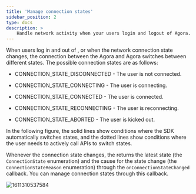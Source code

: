 ```yaml
---
title: 'Manage connection states'
sidebar_position: 2
type: docs
description: >
    Handle network activity when your users login and logout of Agora.
---
```




When users log in and out of <Vg k="SIG" />, or when the network connection state changes, the connection between the Agora <Vg k="MESS_SDK" /> and Agora <Vg k="SIG" /> switches between different states. The possible connection states are as follows:

-   CONNECTION_STATE_DISCONNECTED - The user is not connected.

-   CONNECTION_STATE_CONNECTING - The user is connecting.

-   CONNECTION_STATE_CONNECTED - The user is connected.

-   CONNECTION_STATE_RECONNECTING - The user is reconnecting.

-   CONNECTION_STATE_ABORTED - The user is kicked out.

In the following figure, the solid lines show conditions where the SDK automatically switches states, and the dotted lines show conditions where the user needs to actively call APIs to switch states.

Whenever the connection state changes, the <Vg k="MESS_SDK" /> returns the latest state (the `ConnectionState` enumeration) and the cause for the state change (the `ConnectionStateReason` enumeration) through the `onConnectionStateChanged` callback. You can manage connection states through this callback.

![1611310537584](https://web-cdn.agora.io/docs-files/1611310537584)

<ConnectionStates PRODUCT="Signaling" CLIENT="app" PATH="signalling" />
